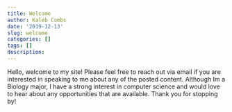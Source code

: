 ```yaml
---
title: Welcome
author: Kaleb Combs
date: '2019-12-13'
slug: welcome
categories: []
tags: []
description: 
---
```

Hello, welcome to my site! Please feel free to reach out via email if you are interested in speaking to me about any of the posted content. Although Im a Biology major, I have a strong interest in computer science and would love to hear about any opportunities that are available. Thank you for stopping by!